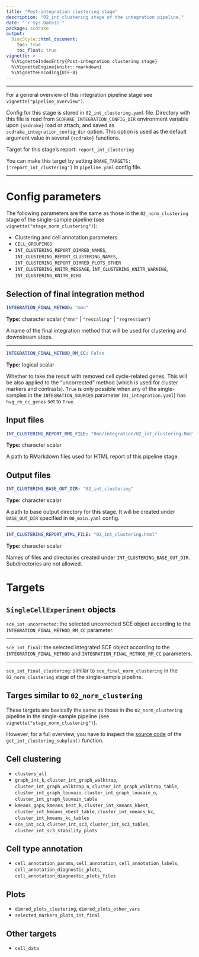 ```yaml
---
title: "Post-integration clustering stage"
description: "02_int_clustering stage of the integration pipeline."
date: "`r Sys.Date()`"
package: scdrake
output:
  BiocStyle::html_document:
    toc: true
    toc_float: true
vignette: >
  %\VignetteIndexEntry{Post-integration clustering stage}
  %\VignetteEngine{knitr::rmarkdown}
  %\VignetteEncoding{UTF-8}  
---
```


***

For a general overview of this integration pipeline stage see `vignette("pipeline_overview")`.

Config for this stage is stored in `02_int_clustering.yaml` file.
Directory with this file is read from `SCDRAKE_INTEGRATION_CONFIG_DIR` environment variable upon `{scdrake}` load or
attach, and saved as `scdrake_integration_config_dir` option. This option is used as the default argument value in
several `{scdrake}` functions.

Target for this stage's report: `report_int_clustering`

You can make this target by setting `DRAKE_TARGETS: ["report_int_clustering"]` in `pipeline.yaml` config file.

***

# Config parameters

The following parameters are the same as those in the `02_norm_clustering` stage of the single-sample pipeline
(see `vignette("stage_norm_clustering")`):

- Clustering and cell annotation parameters.
- `CELL_GROUPINGS`
- `INT_CLUSTERING_REPORT_DIMRED_NAMES`, `INT_CLUSTERING_REPORT_CLUSTERING_NAMES`,
  `INT_CLUSTERING_REPORT_DIMRED_PLOTS_OTHER`
- `INT_CLUSTERING_KNITR_MESSAGE`, `INT_CLUSTERING_KNITR_WARNING`, `INT_CLUSTERING_KNITR_ECHO`

## Selection of final integration method

```yaml
INTEGRATION_FINAL_METHOD: "mnn"
```

**Type:** character scalar (`"mnn"` | `"rescaling"` | `"regression"`)

A name of the final integration method that will be used for clustering and downstream steps.

***

```yaml
INTEGRATION_FINAL_METHOD_RM_CC: False
```

**Type:** logical scalar

Whether to take the result with removed cell cycle-related genes. This will be also applied to the "uncorrected" method
(which is used for cluster markers and contrasts).
`True` is only possible when any of the single-samples in the `INTEGRATION_SOURCES` parameter (`01_integration.yaml`)
has `hvg_rm_cc_genes` set to `True`.

## Input files

```yaml
INT_CLUSTERING_REPORT_RMD_FILE: "Rmd/integration/02_int_clustering.Rmd"
```

**Type:** character scalar

A path to RMarkdown files used for HTML report of this pipeline stage.

## Output files

```yaml
INT_CLUSTERING_BASE_OUT_DIR: "02_int_clustering"
```

**Type:** character scalar

A path to base output directory for this stage. It will be created under `BASE_OUT_DIR` specified in `00_main.yaml` config.

***

```yaml
INT_CLUSTERING_REPORT_HTML_FILE: "02_int_clustering.html"
```

**Type:** character scalar

Names of files and directories created under `INT_CLUSTERING_BASE_OUT_DIR`. Subdirectories are not allowed.

# Targets

## `SingleCellExperiment` objects

`sce_int_uncorrected`: the selected uncorrected SCE object according to the `INTEGRATION_FINAL_METHOD_RM_CC` parameter.

***

`sce_int_final`: the selected integrated SCE object according to the `INTEGRATION_FINAL_METHOD` and
`INTEGRATION_FINAL_METHOD_RM_CC` parameters.

***

`sce_int_final_clustering`: similar to `sce_final_norm_clustering` in the `02_norm_clustering` stage of the
single-sample pipeline.

## Targes similar to `02_norm_clustering`

These targets are basically the same as those in the `02_norm_clustering` pipeline in the single-sample pipeline
(see `vignette("stage_norm_clustering")`).

However, for a full overview, you have to inspect the
[source code](https://github.com/bioinfocz/scdrake/blob/main/R/plans_integration.R) of the
`get_int_clustering_subplan()` function.

## Cell clustering

- `clusters_all`
- `graph_int_k`, `cluster_int_graph_walktrap`, `cluster_int_graph_walktrap_n`, `cluster_int_graph_walktrap_table`,
  `cluster_int_graph_louvain`, `cluster_int_graph_louvain_n`, `cluster_int_graph_louvain_table`
- `kmeans_gaps`, `kmeans_best_k`, `cluster_int_kmeans_kbest`, `cluster_int_kmeans_kbest_table`,
  `cluster_int_kmeans_kc`, `cluster_int_kmeans_kc_tables`
- `sce_int_sc3`, `cluster_int_sc3`, `cluster_int_sc3_tables`, `cluster_int_sc3_stability_plots`

## Cell type annotation

- `cell_annotation_params`, `cell_annotation`, `cell_annotation_labels`, `cell_annotation_diagnostic_plots`,
  `cell_annotation_diagnostic_plots_files`

## Plots

- `dimred_plots_clustering`, `dimred_plots_other_vars`
- `selected_markers_plots_int_final`

## Other targets

- `cell_data`
